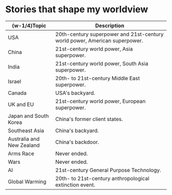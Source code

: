 #   Stories that shape my worldview

|  \{w-1/4\}Topic  |  Description  |
|  ----  |  ----  |
|  USA  |  20th-century superpower and 21st-century world power, American superpower.  |
|  China  |  21st-century world power, Asia superpower.  |
|  India  |  21st-century world power, South Asia superpower.  |
|  Israel  |  20th- to 21st-century Middle East superpower.  |
|  Canada  |  USA's backyard.  |
|  UK and EU  |  21st-century world power, European superpower.  |
|  Japan and South Korea  |  China's former client states.  |
|  Southeast Asia  |  China's backyard.  |
|  Australia and New Zealand  |  China's backdoor.  |
|  Arms Race  |  Never ended.  |
|  Wars  |  Never ended.  |
|  AI  |  21st-century General Purpose Technology.  |
|  Global Warming  |  20th- to 21st-century anthropological extinction event.  |